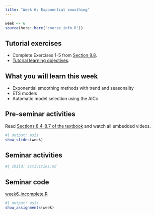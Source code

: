 ```yaml
---
title: "Week 6: Exponential smoothing"
---
```


```r
week <- 6
source(here::here("course_info.R"))
```

## Tutorial exercises

-   Complete Exercises 1-5 from [Section 8.8](https://otexts.com/fpp3/expsmooth-exercises.html).
-   [Tutorial learning objectives](tute-lo.qmd).
<!-- -   <i class="bi bi-download"></i> [Week 6 Tutorial Solution.html](Week6.html){download="Week 6 Tutorial Solution.html"} -->


## What you will learn this week

* Exponential smoothing methods with trend and seasonality
* ETS models
* Automatic model selection using the AICc


## Pre-seminar activities

Read [Sections 8.4-8.7 of the textbook](https://otexts.com/fpp3/expsmooth.html) and watch all embedded videos.

```r
#| output: asis
show_slides(week)
```

## Seminar activities

```r
#| child: activities.md
```


## Seminar code

::: {.callout appearance="minimal"}
<i class="bi bi-download"></i> [week6_incomplete.R](week6_incomplete.R){download="week6_incomplete.R"}
:::



```r
#| output: asis
show_assignments(week)
```
